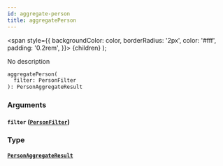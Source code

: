 ```yaml
---
id: aggregate-person
title: aggregatePerson
---
```


<span
style={{
      backgroundColor: color,
      borderRadius: '2px',
      color: '#fff',
      padding: '0.2rem',
    }}>
{children}
</span>
);

No description

```graphql
aggregatePerson(
  filter: PersonFilter
): PersonAggregateResult

```

### Arguments

#### `filter` ([`PersonFilter`](/docs/schema/inputs/person-filter))

### Type

#### [`PersonAggregateResult`](/docs/schema/objects/person-aggregate-result)
